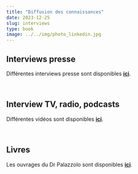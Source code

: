 ```yaml
---
title: "Diffusion des connaissances"
date: 2023-12-25
slug: interviews  
type: book
image: ../../img/photo_linkedin.jpg
---
```


## Interviews presse

Différentes interviews presse sont disponibles **[ici](https://www.facebook.com/media/set/?set=a.10150356662827691&type=3)**.

<br>

## Interview TV, radio, podcasts

Différentes vidéos sont disponibles **[ici](https://www.youtube.com/channel/UCMF4Vhgt6gOYQaiE2jlKoHw)**.

<br>

## Livres

Les ouvrages du Dr Palazzolo sont disponibles **[ici](https://www.docteurjeromepalazzolo.fr/content/livres/)**.
